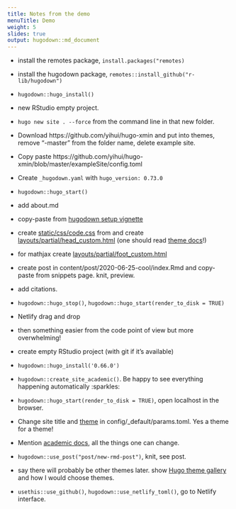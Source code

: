 ```yaml
---
title: Notes from the demo
menuTitle: Demo
weight: 5
slides: true
output: hugodown::md_document
---
```


- install the remotes package, `install.packages("remotes)`

- install the hugodown package, `remotes::install_github("r-lib/hugodown")`

- `hugodown::hugo_install()`

- new RStudio empty project.

- `hugo new site . --force` from the command line in that new folder.

- Download https://github.com/yihui/hugo-xmin and put into themes, remove "-master" from the folder name, delete example site.

- Copy paste https://github.com/yihui/hugo-xmin/blob/master/exampleSite/config.toml

- Create `_hugodown.yaml` with `hugo_version: 0.73.0`

- `hugodown::hugo_start()`

- add about.md

- copy-paste from [hugodown setup vignette](https://hugodown.r-lib.org/articles/config.html)

- create [static/css/code.css](/snippets/#codecss) from and create [layouts/partial/head_custom.html](/snippets/#head_customhtml) (one should read [theme docs](https://xmin.yihui.org/about/)!)

- for mathjax create [layouts/partial/foot_custom.html](/snippets/#head_customhtml)

- create post in content/post/2020-06-25-cool/index.Rmd and copy-paste from snippets page. knit, preview.

- add citations.

- `hugodown::hugo_stop()`, `hugodown::hugo_start(render_to_disk = TRUE)`

- Netlify drag and drop

- then something easier from the code point of view but more overwhelming!

- create empty RStudio project (with git if it's available)

- `hugodown::hugo_install('0.66.0')`

- `hugodown::create_site_academic()`. Be happy to see everything happening automatically :sparkles:

- `hugodown::hugo_start(render_to_disk = TRUE)`, open localhost in the browser.

- Change site title and [theme](https://sourcethemes.com/academic/themes/) in config/_default/params.toml. Yes a theme for a theme!

- Mention [academic docs](https://sourcethemes.com/academic/), all the things one can change.

- `hugodown::use_post("post/new-rmd-post")`, knit, see post.

- say there will probably be other themes later. show [Hugo theme gallery](https://themes.gohugo.io/) and how I would choose themes.

- `usethis::use_github()`, `hugodown::use_netlify_toml()`, go to Netlify interface.
